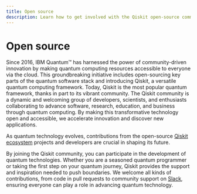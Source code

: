 ```yaml
---
title: Open source
description: Learn how to get involved with the Qiskit open-source community to shape the future of quantum computing.
---
```


# Open source

Since 2016, IBM Quantum&trade; has harnessed the power of community-driven innovation by making quantum computing resources accessible to everyone via the cloud.
This groundbreaking initiative includes open-sourcing key parts of the quantum software stack and introducing Qiskit, a versatile quantum computing framework.
Today, Qiskit is the most popular quantum framework, thanks in part to its vibrant community.
The Qiskit community is a dynamic and welcoming group of developers, scientists, and enthusiasts collaborating to advance software, research, education, and business through quantum computing.
By making this transformative technology open and accessible, we accelerate innovation and discover new applications.

As quantum technology evolves, contributions from the open-source [Qiskit ecosystem](https://www.ibm.com/quantum/ecosystem) projects and developers are crucial in shaping its future.

By joining the Qiskit community, you can participate in the development of quantum technologies.
Whether you are a seasoned quantum programmer or taking the first step on your quantum journey, Qiskit provides the support and inspiration needed to push boundaries.
We welcome all kinds of contributions, from code in pull requests to community support on [Slack](https://qisk.it/join-slack), ensuring everyone can play a role in advancing quantum technology.

